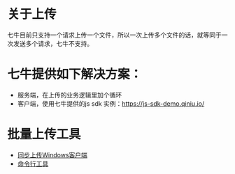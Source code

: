 # 关于上传
七牛目前只支持一个请求上传一个文件，所以一次上传多个文件的话，就等同于一次发送多个请求，七牛不支持。 

# 七牛提供如下解决方案：  
- 服务端，在上传的业务逻辑里加个循环  
- 客户端，使用七牛提供的js sdk 实例：https://js-sdk-demo.qiniu.io/

# 批量上传工具
- [同步上传Windows客户端](https://developer.qiniu.com/kodo/tools/qsunsync)
- [命令行工具](https://developer.qiniu.com/kodo/tools/qshell)
